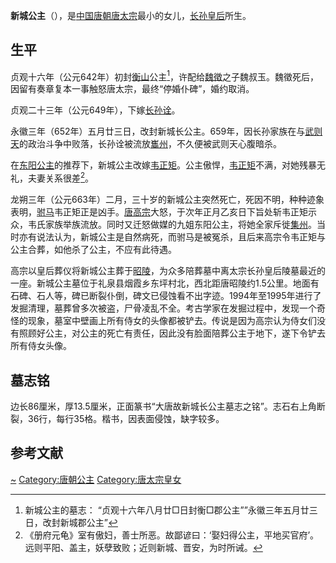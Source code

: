 {{東亞女性歷史人物
| 名稱=新城公主
| 身份=[[唐朝|唐朝]]公主
| 畫像=
| 說明=
| 姓=李
| 名=字
| 封爵=[[公主|公主]]
| 位號=
| 封號=新城公主
| 出生年=634年
| 逝世年=663年
| 夫=[[長孫詮|長孫詮]]<br/>[[韋正矩|韋正矩]]
| 墳墓=陪葬[[唐昭陵|昭陵]]
| 父親=[[唐太宗|唐太宗]][[李世民|李世民]]
| 同胞兄弟=[[唐高宗|唐高宗]]
| 母親=[[长孙皇后|文德皇后]]
|}}

'''新城公主'''（{{bd|634年||663年|catIdx=L}}），是[[中国|中国]][[唐朝|唐朝]][[唐太宗|唐太宗]]最小的女儿，[[长孙皇后|长孙皇后]]所生。

==生平==

贞观十六年（公元642年）初封[[衡山|衡山]]公主<ref>新城公主的墓志： “贞观十六年八月廿□日封衡□郡公主””永徽三年五月廿三日，改封新城郡公主”</ref>，许配给[[魏徵|魏徵]]之子魏叔玉。魏徵死后，因留有奏章复本一事触怒唐太宗，最终“停婚仆碑”，婚约取消。

贞观二十三年（公元649年），下嫁[[长孙诠|长孙诠]]。

永徽三年（652年）五月廿三日，改封新城长公主。659年，因长孙家族在与[[武则天|武则天]]的政治斗争中败落，长孙诠被流放[[巂州|巂州]]，不久便被武则天心腹暗杀。

在[[东阳公主_(唐太宗)|东阳公主]]的推荐下，新城公主改嫁[[韦正矩|韦正矩]]。公主傲悍，[[韦正矩|韦正矩]]不满，对她残暴无礼，夫妻关系很差<ref>《册府元龟》室有傲妇，善士所恶。故鄙谚曰：‘娶妇得公主，平地买官府’。远则平阳、盖主，妖孽致败；近则新城、晋安，为时所诫。</ref>。

龙朔三年（公元663年）二月，三十岁的新城公主突然死亡，死因不明，种种迹象表明，[[驸马|驸马]]韦正矩正是凶手。[[唐高宗|唐高宗]]大怒，于次年正月乙亥日下旨处斩韦正矩示众，韦氏家族举族流放。同时又迁怒做媒的九姐东阳公主，将她全家斥徙[[集州_(北周)|集州]]。当时亦有说法认为，新城公主是自然病死，而驸马是被冤杀，且后来高宗令韦正矩与公主合葬，如他杀了公主，不应有此待遇。

高宗以皇后葬仪将新城公主葬于[[唐昭陵|昭陵]]，为众多陪葬墓中离太宗长孙皇后陵墓最近的一座。新城公主墓位于礼泉县烟霞乡东坪村北，西北距唐昭陵约1.5公里。地面有石碑、石人等，碑已断裂仆倒，碑文已侵蚀看不出字迹。1994年至1995年进行了发掘清理，墓葬曾多次被盗，尸骨凌乱不全。考古学家在发掘过程中，发现一个奇怪的现象，墓室中壁画上所有侍女的头像都被铲去。传说是因为高宗认为侍女们没有照顾好公主，对公主的死亡有责任，因此没有脸面陪葬公主于地下，遂下令铲去所有侍女头像。

==墓志铭==
边长86厘米，厚13.5厘米，正面篆书“大唐故新城长公主墓志之铭”。志石右上角断裂，36行，每行35格。楷书，因表面侵蚀，缺字较多。
{{Quotation|
大唐故新城长公主墓志铭并序<br>
公主讳 字 ，高祖太武皇帝之孙，太宗文皇帝之女，今皇帝之同母妹也。濬源驰于若水，层构□□轩丘。□□缔基，轶九□而揖瑞；重光纽祚，菀□溟而握纪。公主联华宵□□珠□，凝晖□□星闺，□银河□。□□夙伦，成德早擅。生知孝友，禀□□年。柔明彰于龀□，□□□□，□□梁之丽□羲；秀质敷荣，类莲沼之升夜月。染花笺于□□，体穷龙翰；发缥□□□□，词□□篆。岂□□庭淑气，唯颂春椒；凄凄素序，独铭秋菊。加以□□为妙，高步□□。紃组称□，□□兰掖。□行而合图史，置言而成表缀。故能爱结掌珍，□□□将贲琼□□□□□金□之□□□膏腴，□弘典册。贞观十六年八月廿□日封衡□□□（山郡公）主，□□□□□□□（食邑三千户）。□唯有辉，平原陋其加渥；汤沐増赋，庐陵愧其逾等。皇上酌伊尧□□□□□□□□规。择秀举之旧姻，选益寿之华族，必使道光妫吕，方从百两之义。望重□□□□□□□礼。以贞观廿三年二月六日，降嫔银青光禄大夫、行扬州都督府长史河南长□□□□□，彰文□声明绕管。辟紫宸而回凤驾，开丹地而转□□。银烛分光，象列宿之环青□；□帏合彩，同卿云之幕绛河。□□绶之尊，尽至行于□幂；褫□章之贵，申极□于弦延。躬执玉梭，节俭昭于浣濯；亲纡金燧，爱敬表于晨昏。□□□仁，讵致□于京尹；□□由道，岂贻□于洛令。谅以调谐琴瑟，韵偃笙簧。标海内之嫔风，为天下之妇则者矣。以永徽三年五月廿三日，改封新城郡长公主，增邑五千户。逮诠衅起，密□□于□徼，虽外尊大义，不登叛人之党。而内怀专一，无亏字□之□。兰泽靡加，尘弥□□之镜；铅□罢饰，网缀回鸾之机。贯秋柏以居贞，掩寒松而立劲。□使梁庭高行，仰英声□缔则；楚□□□，□□□□承风。而汉浦销光，无复仙娥之影；洛川沉步，空余神女之词。以龙朔三年二月□□□□□□，薨于长安县通轨坊南园，春秋年卅。皇帝悲棣萼之长湮，痛□□之永诀，□□□□□□，怅东津而洒泣。废朝不举，有越常伦。赗往饰终，用超恒制。下诏曰：故新城长公主□□□□，□□□居。柔顺□风，幼彰于闺阃；顾复之重，夙备于慈严。诗美秾□□□□□□□□□□符归妹之尊。方秀松筠，遽先风烛。凤箫辍响，鱼轩靡驾。固□□□□气，情切□□□□之哀，将轸于暮月□终之数，特超于彝典。其葬事宜依后礼。又遣同文正卿琅邪郡开国公萧嗣业持节护丧事，司元太常伯郯国公张大象为副。高楼寂寂，遽辍丹凤之祥；幽穸沉沉，倏荐青鸟之兆。陪葬昭陵，礼也。夫桃李之德，已著于彤管；兰蕙之美，未凋□□□。敢扬休徽，乃作铭云： 
<br>濬源长□，景命□□。电照攸被，虹光□传。合符□□，□纬金编。门成类帝，家□配天（其一）。
<br>兰薰无已，瑶英有灿，衍□仙娥，资灵宵汉。□披月夕，□□日旦。晒光升保，飞音集□（其二）。
<br>幽闲表质，柔明在躬。处贵能降，居满思冲。洁□寒冰，文艳□□。河洲挹训，湘渚希风（其三）。
<br>齐庭南辟，鲁馆东启。秾华凝照，丝缗袭礼。锵佩金酹，鸣□琼陛。雍雍鸿雁，汤汤河济（其四）。
<br>窈窕□芬，肃雍成德。鉴史遵戒，披图树则。式事紘□，傍无凋□。行穆□闱，声昭四国（其五）。
<br>风韵萧管，□淑龙池。方驱凤辖，肇献蚕仪。惟灾奄被，几望俄亏。桂华秋落，蕙叶春萎（其六）。
<br>哀结宸扆，悲缠曾掖。凄凉故第，徘徊旧迹。月镜朝昏，云挂晓襞。容卫如在，音仪匪昔（其七）。
<br>稍去鹓台，行归鹤市。出直城而东顾，背横桥而北指。丹旐翻风而遽前，白骥含嘶而不已。唯贞徽与淑问，将天地而终始（其八）。
}}

==参考文献==
<div class="references-small">
<references />
</div>

[[Category:李姓|~]]
[[Category:唐朝公主|Category:唐朝公主]]
[[Category:唐太宗皇女|Category:唐太宗皇女]]